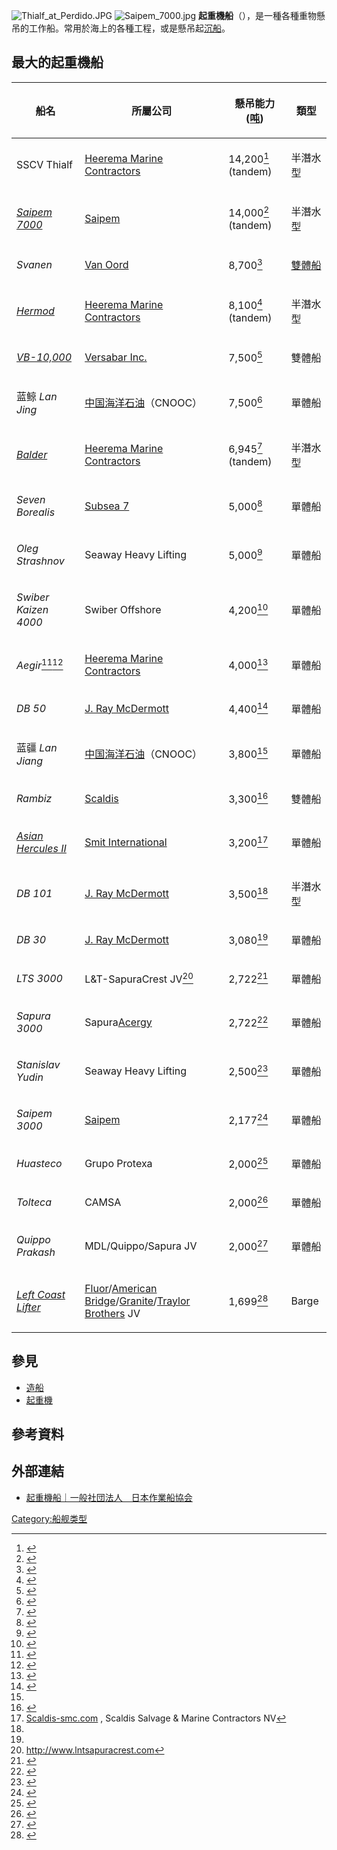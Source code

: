 [[File:Thialf_at_Perdido.JPG|thumb]]
[[File:Saipem_7000.jpg|thumb]]
{{expand|time=2015-07-24T07:38:59+00:00}}
{{expert|time=2015-07-24T07:38:59+00:00}}
'''起重機船'''（{{lang-en|crane vessel、crane ship、floating crane}}），是一種各種重物懸吊的工作船。常用於海上的各種工程，或是懸吊起[[沉船|沉船]]。

==最大的起重機船==
{| class="wikitable sortable" width="80%"
|- style="background:#efefef;"
! 船名
! 所屬公司
! 懸吊能力 ([[吨|吨]])
! 類型
|- valign="top"
|SSCV Thialf
|[[Heerema_Marine_Contractors|Heerema Marine Contractors]]
|14,200<ref>{{cite web|title=Thialf Datasheet|url=http://hmc.heerema.com/About/Fleet/Thialf/tabid/378/Default.aspx|publisher=Heerema Marine Contractors|accessdate=26 September 2011|deadurl=yes|archiveurl=https://web.archive.org/web/20110828103123/http://hmc.heerema.com/About/Fleet/Thialf/tabid/378/Default.aspx|archivedate=2011年8月28日}}</ref>  (tandem)
|半潛水型
|- valign="top"
|''[[Saipem_7000|Saipem 7000]]''
|[[Saipem|Saipem]]
|14,000<ref>{{cite web|title=Saipem 7000 Datasheet|url=http://www.saipem.com/site/article.jsp?idArticle=5397&instance=2&node=2012&channel=2&ext=template/37DueColonne&int=article/1DefaultArticolo|publisher=Saipem S.p.A. - A subsidiary of Eni S.p.A.|accessdate=26 September 2011}}</ref>  (tandem)
|半潛水型
|- valign="top"
|''Svanen''
|[[Van_Oord|Van Oord]]
|8,700<ref>{{cite web|title=Heavy Lift Vessel Svanen|url=http://www.bnoffshore.com/page_9945.asp|publisher=Ballast Nedam Offshore|accessdate=26 September 2011}}</ref>
|[[雙體船|雙體船]]
|- valign="top"
|[[Hermod_(ship)|''Hermod'']]
|[[Heerema_Marine_Contractors|Heerema Marine Contractors]]
|8,100<ref>{{cite web|title=Hermod Datasheet|url=http://hmc.heerema.com/About/Fleet/Hermod/tabid/380/Default.aspx|publisher=Heerema Marine Contractors|accessdate=26 September 2011|deadurl=yes|archiveurl=https://web.archive.org/web/20110408161525/http://hmc.heerema.com/About/Fleet/Hermod/tabid/380/Default.aspx|archivedate=2011年4月8日}}</ref>  (tandem)
|半潛水型
|- valign="top"
|[[VB-10,000_(ship)|''VB-10,000'']]
|[[Versabar_Inc.|Versabar Inc.]]
|7,500<ref>{{cite web|title=VB-10,000 Datasheet|url=http://www.vbar.com/}}</ref>
|雙體船
|- valign="top"
|蓝鲸 ''Lan Jing''
|[[中国海洋石油|中国海洋石油]]（CNOOC）
|7,500<ref name="#1">{{cite web|title=Lan Jing Vessel Information|url=http://www.cnoocengineering.com/pic_3.aspx?column_id=10412|publisher=cnoocengineering|accessdate=26 September 2011|archive-url=https://web.archive.org/web/20150724162350/http://www.cnoocengineering.com/pic_3.aspx?column_id=10412|archive-date=2015-07-24|dead-url=yes}}</ref>
|單體船
|- valign="top"
|[[DCV_Balder|''Balder'']]
|[[Heerema_Marine_Contractors|Heerema Marine Contractors]]
|6,945<ref>{{cite web|title=Balder Datasheet|url=http://hmc.heerema.com/About/Fleet/Balder/tabid/379/language/en-US/Default.aspx|publisher=Heerema Marine Contractors|accessdate=26 September 2011|deadurl=yes|archiveurl=https://web.archive.org/web/20111031165047/http://hmc.heerema.com/About/Fleet/Balder/tabid/379/language/en-US/Default.aspx|archivedate=2011年10月31日}}</ref>  (tandem)
|半潛水型
|- valign="top"
|''Seven Borealis''
|[[Subsea_7|Subsea 7]]
|5,000<ref>{{cite web|title=Seven Borealis Datasheet|url=http://www.subsea7.com/files/docs/Datasheets/Vessels/Seven_Borealis_1_.pdf|publisher=Subsea 7|accessdate=26 September 2011|deadurl=yes|archiveurl=https://web.archive.org/web/20111027071230/http://www.subsea7.com/files/docs/Datasheets/Vessels/Seven_Borealis_1_.pdf|archivedate=2011-10-27}}</ref>
|單體船
|- valign="top"
|''Oleg Strashnov''
|Seaway Heavy Lifting
|5,000<ref>{{cite web|title=Oleg Strashnov|url=http://www.seawayheavylifting.com.cy/pages/vessels/hlv_oleg_strashnov.php|publisher=Seaway Heavy Lifting|accessdate=26 September 2011|deadurl=yes|archiveurl=https://web.archive.org/web/20110818112106/http://www.seawayheavylifting.com.cy/pages/vessels/hlv_oleg_strashnov.php|archivedate=2011年8月18日}}</ref>
|單體船
|- valign="top"
|''Swiber Kaizen 4000''
|Swiber Offshore
|4,200<ref>{{cite web |url=http://www.swiber.com/images/pdf/Swiber_PJW_4000.pdf |title=存档副本 |accessdate=2015-07-24 |deadurl=yes |archiveurl=https://web.archive.org/web/20120315180510/http://www.swiber.com/images/pdf/Swiber_PJW_4000.pdf |archivedate=2012-03-15 }}</ref>
|單體船
|- valign="top"
|''Aegir''<ref>{{cite web| url=http://hmc.heerema.com/Default.aspx?tabid=1838| title=HMC's New Vessel named "Aegir" after Norse God of the Sea| date=20 December 2010| publisher=[[Heerema_Marine_Contractors|Heerema Marine Contractors]]| accessdate=26 March 2011| deadurl=yes| archiveurl=https://web.archive.org/web/20110724134700/http://hmc.heerema.com/Default.aspx?tabid=1838| archivedate=2011-07-24}}</ref><ref>{{cite web|title=Huisman to deliver heavylifting and pipelay equipment onboard Heerema’s new Deep Water Construction Vessel|url=http://www.huismanequipment.com/en/news/news_archive/news_item/21|work=huismanequipment.com|publisher=Huisman Equipment B.V.|accessdate=2 April 2014|date=July 26, 2010|deadurl=yes|archiveurl=https://archive.is/20130126142143/http://www.huismanequipment.com/en/news/news_archive/news_item/21|archivedate=2013-01-26}}</ref> 
|[[Heerema_Marine_Contractors|Heerema Marine Contractors]]
|4,000<ref>{{cite web |url=http://hmc.heerema.com/NewsMedia/NewsReleases/20100719NewVessel/tabid/1798/language/en-US/Default.aspx |title=存档副本 |accessdate=2015-07-24 |deadurl=yes |archiveurl=https://web.archive.org/web/20120304065130/http://hmc.heerema.com/NewsMedia/NewsReleases/20100719NewVessel/tabid/1798/language/en-US/Default.aspx |archivedate=2012-03-04 }} </ref>
|單體船
|- valign="top"
|''DB 50''
|[[J._Ray_McDermott|J. Ray McDermott]]
|4,400<ref name="JRMcD">{{cite web|title=Installation Fleet|url=http://www.mcdermott.com/OurServices/Installation+Fleet.htm|publisher=McDermott International, Inc.|accessdate=26 September 2011|deadurl=yes|archiveurl=https://web.archive.org/web/20111005024532/http://www.mcdermott.com/OurServices/Installation+Fleet.htm|archivedate=2011年10月5日}}</ref>
|單體船
|- valign="top"
|蓝疆 ''Lan Jiang''
|[[中国海洋石油|中国海洋石油]]（CNOOC）
|3,800<ref name="#1"/>
|單體船
|- valign="top"
|''Rambiz ''
|[[Scaldis|Scaldis]]
|3,300<ref>{{cite web|url=http://www.smit.com/sitefactor/public/downloads/asianh-net3.pdf|format=PDF|title=SMIT Salvage - Towage|work=smit.com|accessdate=2015-07-24|archive-date=2009-03-26|archive-url=https://web.archive.org/web/20090326013122/http://www.smit.com/sitefactor/public/downloads/asianh-net3.pdf|dead-url=yes}}</ref>
|雙體船
|- valign="top"
|''[[Asian_Hercules_II|Asian Hercules II]]''
|[[Smit_International|Smit International]]
|3,200<ref>[http://www.scaldis-smc.com/rambiz.html Scaldis-smc.com] {{Wayback|url=http://www.scaldis-smc.com/rambiz.html |date=20160116215744 }}, Scaldis Salvage & Marine Contractors NV</ref>
|單體船
|- valign="top"
|''DB 101''
|[[J._Ray_McDermott|J. Ray McDermott]]
|3,500<ref name = "JRMcD"/>
|半潛水型
|- valign="top"
|''DB 30''
|[[J._Ray_McDermott|J. Ray McDermott]]
|3,080<ref name = "JRMcD"/>
|單體船
|- valign="top"
|''LTS 3000''
|L&T-SapuraCrest JV<ref>http://www.lntsapuracrest.com{{dead link|date=十月 2017 |bot=InternetArchiveBot }}</ref> 
|2,722<ref>{{cite web|url=http://www.seaofsolutions.nl/Datasheet%20LTS-3000.pdf|format=PDF|website=seaofsolutions.nl|title=Ulstein Sea of Solutions BV|deadurl=yes|archiveurl=https://web.archive.org/web/20110724164954/http://www.seaofsolutions.nl/Datasheet%20LTS-3000.pdf|archivedate=2011-07-24}}</ref>
|單體船
|- valign="top"
|''Sapura 3000''
|Sapura[[Acergy|Acergy]]
|2,722<ref>{{cite web|title=Our Innovative Breakthrough Vessel: Sapura 3000|url=http://www.sapuraacergy.com/downloads/RET-74%20Corporate%20folder%20Loose%20Sheet-%20Sapura3000%20120110.pdf|format=PDF|publisher=sapuraacergy.com|accessdate=26 September 2011|deadurl=yes|archiveurl=https://web.archive.org/web/20110322155110/http://www.sapuraacergy.com/downloads/RET-74%20Corporate%20folder%20Loose%20Sheet-%20Sapura3000%20120110.pdf|archivedate=2011-03-22}}</ref>
|單體船
|- valign="top"
|''Stanislav Yudin''
|Seaway Heavy Lifting
|2,500<ref>{{cite web|title=The HLV Stanislav Yudin|url=http://www.seawayheavylifting.com.cy/pages/vessels/hlv_stanislav_yudin.php|publisher=Seaway Heavy Lifting|accessdate=26 September 2011|deadurl=yes|archiveurl=https://web.archive.org/web/20110930141859/http://www.seawayheavylifting.com.cy/pages/vessels/hlv_stanislav_yudin.php|archivedate=2011年9月30日}}</ref>
|單體船
|- valign="top"
|''Saipem 3000''
|[[Saipem|Saipem]]
|2,177<ref>{{cite web|title=Saipem 3000|url=http://www.saipem.com/site/article.jsp?idArticle=5400&instance=2&node=2012&channel=2&ext=template/37DueColonne&int=article/1DefaultArticolo|publisher=Saipem|accessdate=26 September 2011}}</ref>
|單體船
|- valign="top"
|''Huasteco''
|Grupo Protexa
|2,000<ref>{{cite web|url=http://www.protexa.com.mx/construcciones/huasteco.htm|title=Activos Protexa Construcciones|work=protexa.com.mx|access-date=2015-07-24|archive-url=https://web.archive.org/web/20150924082518/http://www.protexa.com.mx/construcciones/huasteco.htm|archive-date=2015-09-24|dead-url=yes}}</ref>
|單體船
|- valign="top"
|''Tolteca''
|CAMSA
|2,000<ref>{{cite web|title=Constructora y Arrendadora México|url=http://www.grupor.com.mx/index.php?option=com_k2&view=item&id=17:constructora-y-arrendadora-m%C3%A9xico&Itemid=29&lang=en|publisher=GRUPO R|accessdate=26 September 2011}}</ref>
|單體船
|- valign="top"
|''Quippo Prakash''
|MDL/Quippo/Sapura JV
|2,000<ref>{{cite web|url=http://www.marinelog.com/DOCS/NEWSMMIX/2010jan00270.html|title=Drydocks World South East Asia to build giant construction vessel|work=marinelog.com|access-date=2015-07-24|archive-url=https://web.archive.org/web/20160303203403/http://www.marinelog.com/DOCS/NEWSMMIX/2010jan00270.html|archive-date=2016-03-03|dead-url=yes}}</ref>
|單體船
|- valign="top"
|''[[Left_Coast_Lifter|Left Coast Lifter]]''
|[[Fluor_Corporation|Fluor]]/[[American_Bridge_Company|American Bridge]]/[[Granite_Construction|Granite]]/[[Traylor_Brothers|Traylor Brothers]] JV
|1,699<ref>{{cite web|url=http://baybridgeinfo.org/sites/default/files/press_release_pdf/shear_leg_crane_barge_press-release.pdf|format=PDF|title=Bay Bridge Seismic Safety Projects press release|website=baybridgeinfo.org}}</ref>
|Barge
|}

==參見==
*[[造船|造船]]
*[[起重機|起重機]]

==參考資料==
{{reflist}}

==外部連結==
{{Commonscat|Crane_ships}}
*{{ja}}[http://www.s-jwa.or.jp/workvessels/set19.html 起重機船｜一般社団法人　日本作業船協会]
{{19世纪和20世纪作战舰只类型}}

[[Category:船舰类型|Category:船舰类型]]